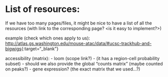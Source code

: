 # List of resources:

If we have too many pages/files, it might be nice to have a list of all the resources (with link to the corresponding page? <is it easy to implement?>)
  
example (check which ones apply to us):  [http://atlas.gs.washington.edu/mouse-atac/data/#ucsc-trackhub-and-bigwigs](http://atlas.gs.washington.edu/mouse-atac/data/#ucsc-trackhub-and-bigwigs){:target="_blank"}
      
    
accessibility (matrix): 
 - loom (scope link?) - (it has a region-cell probability subset)
 - should we also provide the global "counts matrix" (maybe counted on peaks?)
 - gene expression? (the exact matrix that we used...?)